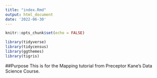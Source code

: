 ```yaml
---
title: "index.Rmd"
output: html_document
date: '2022-06-30'
---
```


```r
knitr::opts_chunk$set(echo = FALSE)

library(tidyverse)
library(tidycensus)
library(ggthemes)
library(tigris)
```

##Purpose
This is for the Mapping tutorial from Preceptor Kane's Data Science Course.